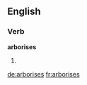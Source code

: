 ==English==

===Verb===
'''arborises'''

# {{third-person singular of|arborise}}

[[de:arborises]]
[[fr:arborises]]